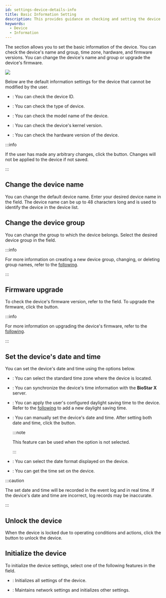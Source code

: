 ```yaml
---
id: settings-device-details-info
title: Basic Information Setting
description: This provides guidance on checking and setting the device name, group, time zone, hardware, and firmware version.
keywords:
  - Device
  - Information
---
```


The <Cmd sid='device.info.information' product='2' /> section allows you to set the basic information of the device. You can check the device's name and group, time zone, hardware, and firmware versions. You can change the device's name and group or upgrade the device's firmware.

<Image src='/img/biostarx-setting-device-edit-info.png' />

Below are the default information settings for the device that cannot be modified by the user.

* <Cmd sid='device.info.deviceId' product='2' />: You can check the device ID.

* <Cmd sid='device.info.deviceType' product='2' />: You can check the type of device.

* <Cmd sid='device.info.productName' product='2' />: You can check the model name of the device.

* <Cmd sid='device.info.kernelVersion' product='2' />: You can check the device's kernel version.

* <Cmd sid='device.info.hwVersion' product='2' />: You can check the hardware version of the device.

:::info

If the user has made any arbitrary changes, click the <Cmd sid='button.apply' product='2' /> button. Changes will not be applied to the device if not saved.

:::

## Change the device name

You can change the default device name. Enter your desired device name in the <Cmd sid='device.info.name' product='2' /> field. The device name can be up to 48 characters long and is used to identify the device in the device list.

## Change the device group

You can change the group to which the device belongs. Select the desired device group in the <Cmd sid='device.info.group' product='2' /> field.

:::info

For more information on creating a new device group, changing, or deleting group names, refer to the [following](settings-manage-device-group).

:::

## Firmware upgrade

To check the device's firmware version, refer to the <Cmd sid='device.info.firmwareVersion' product='2' /> field. To upgrade the firmware, click the <Cmd sid='button.firmwareUpgrade' product='2' /> button.

:::info

For more information on upgrading the device's firmware, refer to the [following](settings-device-upgrade-firmware).

:::

## Set the device's date and time

You can set the device's date and time using the options below. 

* <Cmd sid='device.info.timeZone' product='2' />: You can select the standard time zone where the device is located.

* <Cmd sid='device.info.timeSync' product='2' />: You can synchronize the device's time information with the **BioStar X** server.

* <Cmd sid='common.dst' product='2' />: You can apply the user's configured daylight saving time to the device. Refer to the [following](#) to add a new daylight saving time.

* <Cmd sid='device.info.date' product='2' />: You can manually set the device's date and time. After setting both date and time, click the <Cmd sid='device.info.setTime' product='2' /> button.

  :::note

  This feature can be used when the <Cmd sid='device.info.timeSync' product='2' /> option is not selected.

  :::

* <Cmd sid='common.dateFormat' product='2' />: You can select the date format displayed on the device.

* <Cmd sid='device.info.getTime' product='2' />: You can get the time set on the device.

:::caution

The set date and time will be recorded in the event log and in real time. If the device's date and time are incorrect, log records may be inaccurate.

:::

## Unlock the device

When the device is locked due to operating conditions and actions, click the <Cmd sid='device.info.locked' product='2' /> <Cmd sid='device.info.unlock' product='2' /> button to unlock the device.

## Initialize the device

To initialize the device settings, select one of the following features in the <Cmd sid='device.info.factoryDefault' product='2' /> field.

* <Cmd sid='device.info.reset' product='2' />: Initializes all settings of the device.

* <Cmd sid='device.info.reset.withoutNetwork' product='2' />: Maintains network settings and initializes other settings.
